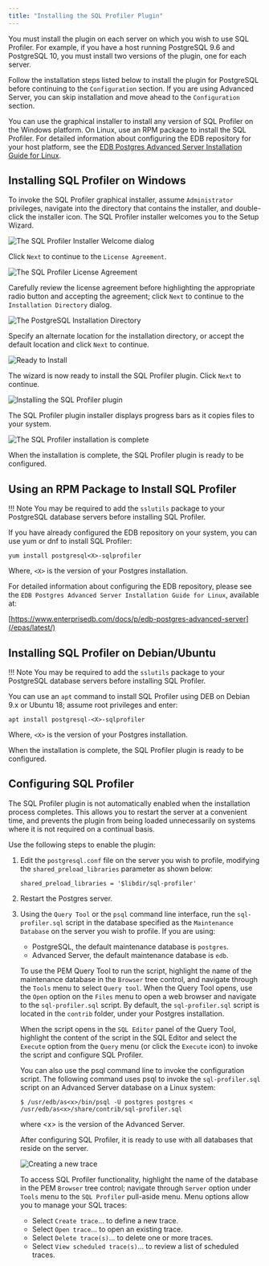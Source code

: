 ```yaml
---
title: "Installing the SQL Profiler Plugin"
---
```


You must install the plugin on each server on which you wish to use SQL Profiler. For example, if you have a host running PostgreSQL 9.6 and PostgreSQL 10, you must install two versions of the plugin, one for each server.

Follow the installation steps listed below to install the plugin for PostgreSQL before continuing to the `Configuration` section. If you are using Advanced Server, you can skip installation and move ahead to the `Configuration` section.

You can use the graphical installer to install any version of SQL Profiler on the Windows platform. On Linux, use an RPM package to install the SQL Profiler. For detailed information about configuring the EDB repository for your host platform, see the [EDB Postgres Advanced Server Installation Guide for Linux](/epas/latest/).

## Installing SQL Profiler on Windows

To invoke the SQL Profiler graphical installer, assume `Administrator` privileges, navigate into the directory that contains the installer, and double-click the installer icon. The SQL Profiler installer welcomes you to the Setup Wizard.

![The SQL Profiler Installer Welcome dialog](../images/installing_pem_sql_profiler_plugin_windows_welcome.png)

Click `Next` to continue to the `License Agreement`.

![The SQL Profiler License Agreement](../images/installing_pem_sql_profiler_plugin_windows_license_agreement.png)

Carefully review the license agreement before highlighting the appropriate radio button and accepting the agreement; click `Next` to continue to the `Installation Directory` dialog.

![The PostgreSQL Installation Directory](../images/installing_pem_sql_profiler_plugin_windows_installation_directory.png)

Specify an alternate location for the installation directory, or accept the default location and click `Next` to continue.

![Ready to Install](../images/installing_pem_sql_plugin_windows_ready_to_install.png)

The wizard is now ready to install the SQL Profiler plugin. Click `Next` to continue.

![Installing the SQL Profiler plugin](../images/installing_pem_sql_profiler_plugin_windows_in_progress.png)

The SQL Profiler plugin installer displays progress bars as it copies files to your system.

![The SQL Profiler installation is complete](../images/installing_pem_sql_profiler_plugin_windows_finish.png)

When the installation is complete, the SQL Profiler plugin is ready to be configured.

## Using an RPM Package to Install SQL Profiler

!!! Note
    You may be required to add the `sslutils` package to your PostgreSQL database servers before installing SQL Profiler.

If you have already configured the EDB repository on your system, you can use yum or dnf to install SQL Profiler:

```text
yum install postgresql<X>-sqlprofiler
```

Where, `<X>` is the version of your Postgres installation.

For detailed information about configuring the EDB repository, please see the `EDB Postgres Advanced Server Installation Guide for Linux`, available at:

[https://www.enterprisedb.com/docs/p/edb-postgres-advanced-server](/epas/latest/)

## Installing SQL Profiler on Debian/Ubuntu

!!! Note
    You may be required to add the `sslutils` package to your PostgreSQL database servers before installing SQL Profiler.

You can use an `apt` command to install SQL Profiler using DEB on Debian 9.x or Ubuntu 18; assume root privileges and enter:

```text
apt install postgresql-<X>-sqlprofiler
```

Where, `<X>` is the version of your Postgres installation.

When the installation is complete, the SQL Profiler plugin is ready to be configured.

## Configuring SQL Profiler

The SQL Profiler plugin is not automatically enabled when the installation process completes. This allows you to restart the server at a convenient time, and prevents the plugin from being loaded unnecessarily on systems where it is not required on a continual basis.

Use the following steps to enable the plugin:

1.  Edit the `postgresql.conf` file on the server you wish to profile, modifying the `shared_preload_libraries` parameter as shown below:

    ```text
    shared_preload_libraries = '$libdir/sql-profiler'
    ```

2.  Restart the Postgres server.

3.  Using the `Query Tool` or the `psql` command line interface, run the `sql-profiler.sql` script in the database specified as the `Maintenance Database` on the server you wish to profile. If you are using:

    -   PostgreSQL, the default maintenance database is `postgres`.
    -   Advanced Server, the default maintenance database is `edb`.

    To use the PEM Query Tool to run the script, highlight the name of the maintenance database in the `Browser` tree control, and navigate through the `Tools` menu to select `Query tool`. When the Query Tool opens, use the `Open` option on the `Files` menu to open a web browser and navigate to the `sql-profiler.sql` script. By default, the `sql-profiler.sql` script is located in the `contrib` folder, under your Postgres installation.

    When the script opens in the `SQL Editor` panel of the Query Tool, highlight the content of the script in the SQL Editor and select the `Execute` option from the `Query` menu (or click the `Execute` icon) to invoke the script and configure SQL Profiler.

    You can also use the psql command line to invoke the configuration script. The following command uses psql to invoke the `sql-profiler.sql` script on an Advanced Server database on a Linux system:

    ```text
    $ /usr/edb/as<x>/bin/psql -U postgres postgres < /usr/edb/as<x>/share/contrib/sql-profiler.sql
    ```

    where &lt;x> is the version of the Advanced Server.

    After configuring SQL Profiler, it is ready to use with all databases that reside on the server.

    ![Creating a new trace](../images/sp_create_new_trace.png)

    To access SQL Profiler functionality, highlight the name of the database in the PEM `Browser` tree control; navigate through `Server` option under `Tools` menu to the `SQL Profiler` pull-aside menu. Menu options allow you to manage your SQL traces:

    -   Select `Create trace`… to define a new trace.
    -   Select `Open trace`… to open an existing trace.
    -   Select `Delete trace(s)`… to delete one or more traces.
    -   Select `View scheduled trace(s)`… to review a list of scheduled traces.
